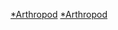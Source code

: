 {{WPSS-cat}}
{{Stub Category|article=[[节肢动物|节肢动物]]，包含[[多足類|多足類]]（[[蜈蚣|蜈蚣]]與[[倍足綱|倍足綱]]）、[[劍尾亞綱|劍尾亞綱]]（[[鱟|鱟]]）與[[海蜘蛛|海蜘蛛]]|newstub=Arthropod-stub|category=节肢动物门}}
{{Hiddencat}}

[[Category:原口動物小作品|*Arthropod]]
[[Category:無脊椎動物小作品|*Arthropod]]